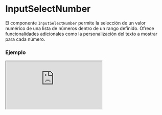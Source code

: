 
# InputSelectNumber

El componente `InputSelectNumber` permite la selección de un valor numérico de una lista de números dentro de un rango definido. Ofrece funcionalidades adicionales como la personalización del texto a mostrar para cada número.

### Ejemplo

<Iframe src="https://fenextjs-component-storybook.vercel.app/iframe.html?args=&id=component-input-select-number--index&viewMode=story" />

### Importacion

Para importar el componente InputSelectNumber, se puede hacer desde fenextjs

```tsx copy
import { InputSelectNumber } from "fenextjs";
```

### Parametros

| Parametro | Tipo | Requerido | Default | Descripcion |
| --------- | ---- | --------- | ------- | ----------- |
| onChange | (n?: number) =\> void | no |  | Función que se ejecuta cuando el valor seleccionado cambia. |
| defaultValue | number | no |  | Valor numérico por defecto seleccionado. |
| min | number | no |  | El valor mínimo permitido en el rango de selección. |
| max | number | no |  | El valor máximo permitido en el rango de selección. |
| parseText | (e: number) =\> string | no |  | Función utilizada para convertir el número seleccionado en una cadena de texto personalizada a mostrar en el select. |

### Storybook

Para ver el storybook del componente lo puede hacer con este [link](https://fenextjs-component-storybook.vercel.app/?path=/story/component-input-select-number--index)

### Usos

- Uso básico de InputSelectNumber

```tsx copy

<InputSelectNumber
    min={1}
    max={10}
    defaultValue={5}
    onChange={(n) => console.log("Valor seleccionado:", n)}
/>
```

- InputSelectNumber con formato personalizado

```tsx copy

<InputSelectNumber
    min={1}
    max={20}
    parseText={(n) => `Número: ${n}`}
    onChange={(n) => console.log("Número seleccionado:", n)}
/>
```

